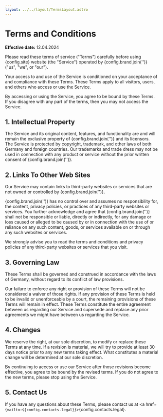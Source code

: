 ```yaml
---
layout: ../../layout/TermsLayout.astro
---
```


# Terms and Conditions

**Effective date:** 12.04.2024

Please read these terms of service ("Terms") carefully before using {config.site} website (the "Service") operated by {config.brand.join('')} ("us", "we", or "our").

Your access to and use of the Service is conditioned on your acceptance of and compliance with these Terms. These Terms apply to all visitors, users, and others who access or use the Service.

By accessing or using the Service, you agree to be bound by these Terms. If you disagree with any part of the terms, then you may not access the Service.

## 1. Intellectual Property

The Service and its original content, features, and functionality are and will remain the exclusive property of {config.brand.join('')} and its licensors. The Service is protected by copyright, trademark, and other laws of both Germany and foreign countries. Our trademarks and trade dress may not be used in connection with any product or service without the prior written consent of {config.brand.join('')}.

## 2. Links To Other Web Sites

Our Service may contain links to third-party websites or services that are not owned or controlled by {config.brand.join('')}.

{config.brand.join('')} has no control over and assumes no responsibility for, the content, privacy policies, or practices of any third-party websites or services. You further acknowledge and agree that {config.brand.join('')} shall not be responsible or liable, directly or indirectly, for any damage or loss caused or alleged to be caused by or in connection with the use of or reliance on any such content, goods, or services available on or through any such websites or services.

We strongly advise you to read the terms and conditions and privacy policies of any third-party websites or services that you visit.

## 3. Governing Law

These Terms shall be governed and construed in accordance with the laws of Germany, without regard to its conflict of law provisions.

Our failure to enforce any right or provision of these Terms will not be considered a waiver of those rights. If any provision of these Terms is held to be invalid or unenforceable by a court, the remaining provisions of these Terms will remain in effect. These Terms constitute the entire agreement between us regarding our Service and supersede and replace any prior agreements we might have between us regarding the Service.

## 4. Changes

We reserve the right, at our sole discretion, to modify or replace these Terms at any time. If a revision is material, we will try to provide at least 30 days notice prior to any new terms taking effect. What constitutes a material change will be determined at our sole discretion.

By continuing to access or use our Service after those revisions become effective, you agree to be bound by the revised terms. If you do not agree to the new terms, please stop using the Service.

## 5. Contact Us

If you have any questions about these Terms, please contact us at <a href={`mailto:${config.contacts.legal}`}>{config.contacts.legal}</a>.

